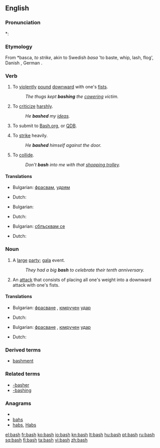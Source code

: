 ==English==

===Pronunciation===
*: {{rhymes|æʃ}}

===Etymology===
From {{etyl|non}} *basca, ''to strike'', akin to Swedish ''basa'' 'to baste, whip, lash, flog', Danish {{term|baske||to beat, strike, cudgel|lang=da}}, German {{term|patschen||to slap|lang=de}}.

===Verb===
{{en-verb|bash|es}}

# To [[violent]]ly [[pound]] [[downward]] with one's [[fist]]s.
#: ''The thugs kept '''bashing''' the [[cower]]ing victim.''
# To [[criticize]] [[harsh]]ly.
#: ''He '''bashed''' my [[idea]]s.''
# {{context|Internet colloq.}} To submit to [http://bash.org Bash.org], or [http://qdb.us/ QDB].
# To [[strike]] heavily.
#: ''He '''bashed''' himself against the door.''
# To [[collide]].
#: ''Don't '''bash''' into me with that [[shopping trolley]].''

====Translations====
{{trans-top|to pound downward}}
* Bulgarian: [[фрасвам]], [[удрям]]
{{trans-mid}}
* Dutch: {{t|nl|neerslagen}}
{{trans-bottom}}

{{trans-top|to criticize}}
* Bulgarian: {{t+|bg|критикувам}}
{{trans-mid}}
* Dutch: {{t|nl|kritiseren}}
{{trans-bottom}}

{{trans-top|to collide}}
* Bulgarian: [[сблъсквам се]]
{{trans-mid}}
* Dutch: {{t+|nl|botsen}}
{{trans-bottom}}

===Noun===
{{en-noun|es}}

# A [[large]] [[party]]; [[gala]] event.
#: ''They had a big '''bash''' to celebrate their tenth anniversary.''
# An [[attack]] that consists of placing all one's weight into a downward attack with one's fists.

====Translations====
{{trans-top|gala}}
* Bulgarian: [[фрасване]] {{n}}, [[юмрук|юмручен]] [[удар]] {{m}}
{{trans-mid}}
* Dutch: {{t|nl|gala bal|n}}
{{trans-bottom}}

{{trans-top|an attack}}
* Bulgarian: [[фрасване]] {{n}}, [[юмрук|юмручен]] [[удар]] {{m}}
{{trans-mid}}
* Dutch: {{t|nl|neerslagen|n}}
{{trans-bottom}}

===Derived terms===
* [[bashment]]

===Related terms===
* [[-basher]]
* [[-bashing]]

===Anagrams===
* {{alphagram|abhs}}
* [[bahs#English|bahs]]
* [[habs#English|habs]], [[Habs#English|Habs]]

[[el:bash]]
[[fr:bash]]
[[ko:bash]]
[[io:bash]]
[[kn:bash]]
[[lt:bash]]
[[hu:bash]]
[[pt:bash]]
[[ru:bash]]
[[sq:bash]]
[[fi:bash]]
[[ta:bash]]
[[vi:bash]]
[[zh:bash]]